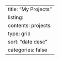 ---
title: "My Projects"
listing: 
    contents: projects
    type: grid
    sort: "date desc"
    categories: false
--- 